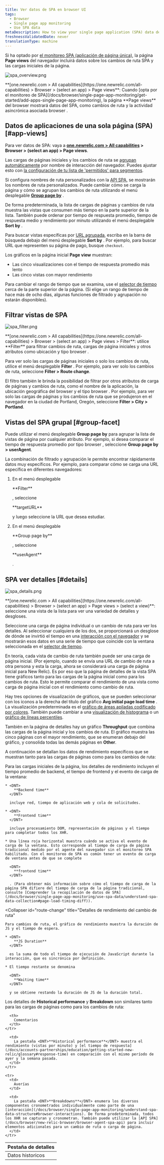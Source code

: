```yaml
---
title: Ver datos de SPA en browser UI
tags:
  - Browser
  - Single page app monitoring
  - Use SPA data
metaDescription: How to view your single page application (SPA) data details in browser.
freshnessValidatedDate: never
translationType: machine
---
```


Si ha optado por [el monitoreo SPA (aplicación de página única)](/docs/browser/single-page-app-monitoring/get-started/welcome-single-page-app-monitoring), la página <DNT>**Page views**</DNT> del navegador incluirá datos sobre los cambios de ruta SPA y las cargas iniciales de la página.

<img
  title="spa_overview.png"
  alt="spa_overview.png"
  src="/images/browser_screenshot-full_spa-pageviews.webp"
/>

<figcaption>
  <DNT>**[one.newrelic.com > All capabilities](https://one.newrelic.com/all-capabilities) > Browser > (select an app) > Page views**</DNT>: Cuando [opta por el monitoreo de SPA](/docs/browser/single-page-app-monitoring/get-started/add-apps-single-page-app-monitoring), la página <DNT>**Page views**</DNT> del browser mostrará datos del SPA, como cambios de ruta y la actividad asincrónica asociada browser .
</figcaption>

## Datos de aplicaciones de una sola página (SPA) [#app-views]

Para ver datos de SPA: vaya a <DNT>**[one.newrelic.com > All capabilities](https://one.newrelic.com/all-capabilities) > Browser > (select an app) > Page views**</DNT>.

Las cargas de páginas iniciales y los cambios de ruta se [agrupan automáticamente](/docs/browser/new-relic-browser/configuration/group-browser-metrics-urls#hierarchy) por nombre de interacción del navegador. Puedes ajustar esto con [la configuración de tu lista de 'permitidos' para segmentos](/docs/browser/new-relic-browser/installation-configuration/url-whitelists-grouping-browser-metrics).

Si configura nombres de ruta personalizados con la [API SPA](/docs/browser/new-relic-browser/browser-agent-spa-api), se mostrarán los nombres de ruta personalizados. Puede cambiar cómo se carga la página y cómo se agrupan los cambios de ruta utilizando el menú desplegable [<DNT>**Group page by**</DNT>](/docs/browser/single-page-app-monitoring/use-spa-data/view-spa-data-new-relic-browser#group-facet) .

De forma predeterminada, la lista de cargas de páginas y cambios de ruta muestra las vistas que consumen más tiempo en la parte superior de la lista. También puede ordenar por tiempo de respuesta promedio, tiempo de respuesta medio y rendimiento por minuto utilizando el menú desplegable <DNT>**Sort by**</DNT> .

Para buscar vistas específicas por [URL agrupada](/docs/browser/new-relic-browser/configuration/group-browser-metrics-urls#hierarchy), escriba en la barra de búsqueda debajo del menú desplegable <DNT>**Sort by**</DNT> . Por ejemplo, para buscar URL que representen su página de pago, busque `checkout`.

Los gráficos en la página inicial <DNT>**Page view**</DNT> muestran:

* Las cinco visualizaciones con el tiempo de respuesta promedio más lento
* Las cinco vistas con mayor rendimiento

Para cambiar el rango de tiempo que se examina, use el [selector de tiempo](/docs/query-your-data/explore-query-data/dashboards/manage-your-dashboard/#dash-time-picker) cerca de la parte superior de la página. (Si elige un rango de tiempo de hace más de ocho días, algunas funciones de filtrado y agrupación no estarán disponibles).

## Filtrar vistas de SPA

<img
  title="spa_filter.png"
  alt="spa_filter.png"
  src="/images/browser_screenshot-full_spa-filters.webp"
/>

<figcaption>
  <DNT>**[one.newrelic.com > All capabilities](https://one.newrelic.com/all-capabilities) > Browser > (select an app) > Page views > Filter**</DNT>: utilice <DNT>**Filter**</DNT> para filtrar cambios de ruta, cargas de página iniciales y otros atributos como ubicación y tipo browser .
</figcaption>

Para ver solo las cargas de páginas iniciales o solo los cambios de ruta, utilice el menú desplegable <DNT>**Filter**</DNT> . Por ejemplo, para ver solo los cambios de ruta, seleccione <DNT>**Filter > Route change**</DNT>.

El filtro también le brinda la posibilidad de filtrar por otros atributos de carga de páginas y cambios de ruta, como el nombre de la aplicación, la ubicación geográfica del browser y el tipo browser . Por ejemplo, para ver solo las cargas de páginas y los cambios de ruta que se produjeron en el navegador en la ciudad de Portland, Oregón, seleccione <DNT>**Filter > City > Portland**</DNT>.

## Vistas del SPA grupal [#group-facet]

Puede utilizar el menú desplegable <DNT>**Group page by**</DNT> para agrupar la lista de vistas de página por cualquier atributo. Por ejemplo, si desea comparar el tiempo de respuesta promedio por tipo browser , seleccione <DNT>**Group page by > userAgent**</DNT>.

La combinación de filtrado y agrupación le permite encontrar rápidamente datos muy específicos. Por ejemplo, para comparar cómo se carga una URL específica en diferentes navegadores:

1. En el menú desplegable

   <DNT>
     **Filter**
   </DNT>

   , seleccione

   <DNT>
     **targetURL**
   </DNT>

   y luego seleccione la URL que desea estudiar.

2. En el menú desplegable

   <DNT>
     **Group page by**
   </DNT>

   , seleccione

   <DNT>
     **userAgent**
   </DNT>

   .

## SPA ver detalles [#details]

<img
  title="spa_details.png"
  alt="spa_details.png"
  src="/images/browser_screenshot-full_pageview-details.webp"
/>

<figcaption>
  <DNT>**[one.newrelic.com > All capabilities](https://one.newrelic.com/all-capabilities) > Browser > (select an app) > Page views > (select a view)**</DNT>: seleccione una vista de la lista para ver una variedad de detalles y desgloses.
</figcaption>

Seleccione una carga de página individual o un cambio de ruta para ver los detalles. Al seleccionar cualquiera de los dos, se proporcionará un desglose de dónde se invirtió el tiempo en una [interacción con el navegador](/docs/browser/single-page-app-monitoring/understand-spa-data-structure#browser-interactions) y se mostrarán esos datos en una serie de tiempo que coincide con la ventana seleccionada en el [selector de tiempo](/docs/query-your-data/explore-query-data/dashboards/manage-your-dashboard/#dash-time-picker).

En teoría, cada vista de cambio de ruta también puede ser una carga de página inicial. (Por ejemplo, cuando se envía una URL de cambio de ruta a otra persona y esta la carga, ahora se considerará una carga de página inicial para New Relic). Es por eso que la página de detalles de la vista SPA tiene gráficos tanto para las cargas de la página inicial como para los cambios de ruta. Esto le permite comparar el rendimiento de una vista como carga de página inicial con el rendimiento como cambio de ruta.

Hay tres opciones de visualización de gráficos, que se pueden seleccionar con los iconos a la derecha del título del gráfico <DNT>**Avg initial page load time**</DNT> . La visualización predeterminada es el [gráfico de áreas apiladas codificado por colores](/docs/apm/new-relic-apm/ui-functions/standard-dashboard-features). También puede cambiar a una [visualización de histograma](/docs/apm/applications-menu/features/histograms-viewing-data-distribution) o un [gráfico de líneas percentiles](/docs/apm/applications-menu/features/percentiles-comparing-ranked-data).

También en la página de detalles hay un gráfico <DNT>**Throughput**</DNT> que combina las cargas de la página inicial y los cambios de ruta. El gráfico muestra las cinco páginas con el mayor rendimiento, que se enumeran debajo del gráfico, y consolida todas las demás páginas en <DNT>**Other**</DNT>.

A continuación se detallan los datos de rendimiento específicos que se muestran tanto para las cargas de páginas como para los cambios de ruta:

<CollapserGroup>
  <Collapser
    id="page-load"
    title="Detalles de rendimiento de carga de la página inicial"
  >
    Para las cargas iniciales de la página, los detalles de rendimiento incluyen el tiempo promedio de backend, el tiempo de frontend y el evento de carga de la ventana:

    * <DNT>
        **Backend time**
      </DNT>

      incluye red, tiempo de aplicación web y cola de solicitudes.

    * <DNT>
        **Frontend time**
      </DNT>

      incluye procesamiento DOM, representación de páginas y el tiempo para completar todos los XHR.

    * Una línea roja horizontal muestra cuándo se activa el evento de carga de la ventana. Esto corresponde al tiempo de carga de página tradicional medido por el agente del navegador sin el monitoreo SPA habilitado. Con el monitoreo de SPA es común tener un evento de carga de ventana antes de que se complete

      <DNT>
        **frontend time**
      </DNT>

      . (Para obtener más información sobre cómo el tiempo de carga de la página SPA difiere del tiempo de carga de la página tradicional, consulte [Comprender la recopilación de datos de SPA](/docs/browser/single-page-app-monitoring/use-spa-data/understand-spa-data-collection#page-load-timing-diff)).
  </Collapser>

  <Collapser
    id="route-change"
    title="Detalles de rendimiento del cambio de ruta"
  >
    Para cambios de ruta, el gráfico de rendimiento muestra la duración de JS y el tiempo de espera.

    * <DNT>
        **JS Duration**
      </DNT>

      es la suma de todo el tiempo de ejecución de JavaScript durante la interacción, que es sincrónica por definición.

    * El tiempo restante se denomina

      <DNT>
        **Waiting time**
      </DNT>

      y se obtiene restando la duración de JS de la duración total.
  </Collapser>
</CollapserGroup>

Los detalles de <DNT>**Historical performance**</DNT> y <DNT>**Breakdown**</DNT> son similares tanto para las cargas de páginas como para los cambios de ruta:

<table>
  <thead>
    <tr>
      <th style={{ width: "150px" }}>
        Pestaña de detalles
      </th>

      <th>
        Comentarios
      </th>
    </tr>
  </thead>

  <tbody>
    <tr>
      <td>
        Datos historicos
      </td>

      <td>
        La pestaña <DNT>**Historical performance**</DNT> muestra el rendimiento (vistas por minuto) y [el tiempo de respuesta](/docs/accounts-partnerships/education/getting-started-new-relic/glossary#response-time) en comparación con el mismo período de ayer y la semana pasada.
      </td>
    </tr>

    <tr>
      <td>
        Averías
      </td>

      <td>
        La pestaña <DNT>**Breakdowns**</DNT> enumera los diversos componentes cronometrados individualmente como parte de una [interacción](/docs/browser/single-page-app-monitoring/understand-spa-data-structure#browser-interactions). De forma predeterminada, todos los XHR se capturan y cronometran. También puede utilizar la [API SPA](/docs/browser/new-relic-browser/browser-agent-spa-api) para incluir elementos adicionales para un cambio de ruta o carga de página.
      </td>
    </tr>
  </tbody>
</table>
